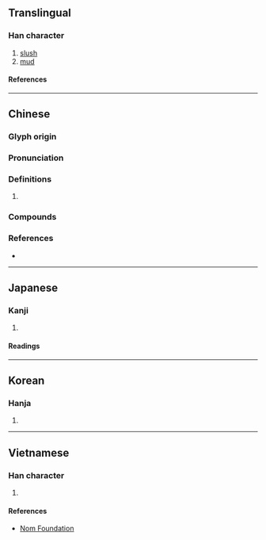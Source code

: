 {{character info/new}}
==Translingual==

===Han character===
{{Han char|rn=85|rad=水|as=08|sn=11|four=31147|canj=EYAJ|ids=⿰氵卓}}

# [[slush]]
# [[mud]]

====References====
{{Han ref|kx=0629.270|dkj=17639|dj=1031.170|hdz=31647.070|uh=6DD6}}

----

==Chinese==
{{zh-forms}}

===Glyph origin===
{{Han etym}}

===Pronunciation===
{{zh-pron
|m=nào
|c=naau6,zoek3
|mn=nòa
|mc=y
|oc=y
|cat=
}}

===Definitions===
{{zh-hanzi}}

# {{rfdef|zh}}

===Compounds===
{{zh-der|泥淖|淖濘|淖糜|濘淖|濯淖|羅布淖爾}}

===References===
* {{R:yue:Hanzi}}

----

==Japanese==

===Kanji===
{{ja-kanji|grade=|rs=水08}}

# {{rfdef|ja|sort=水08}}

====Readings====
{{ja-readings
|on=どう, にょう
|kun=どる
}}

----

==Korean==

===Hanja===
{{ko-hanja|hangeul=[[뇨]]>[[요]]|eumhun=|rv=nyo>yo|mr=nyo>yo|y=nyo>yo}}

# {{rfdef|ko|sort=水08}}

----

==Vietnamese==

===Han character===
{{vi-readings|rs=水08|reading=giạt, náo, trát, xước}}

# {{rfdef|vi|sort=水08}}

====References====
* [http://nomfoundation.org/common/nom_details.php?codepoint=6dd6 Nom Foundation]